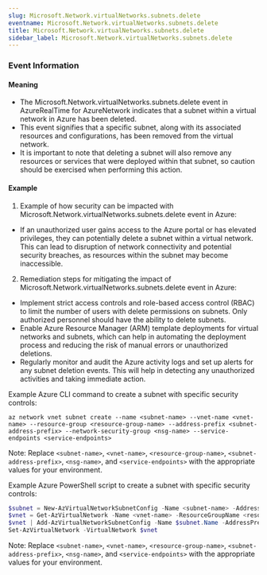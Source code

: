 ```yaml
--- 
slug: Microsoft.Network.virtualNetworks.subnets.delete
eventname: Microsoft.Network.virtualNetworks.subnets.delete
title: Microsoft.Network.virtualNetworks.subnets.delete
sidebar_label: Microsoft.Network.virtualNetworks.subnets.delete
---
```

                       
### Event Information

#### Meaning

- The Microsoft.Network.virtualNetworks.subnets.delete event in AzureRealTime for AzureNetwork indicates that a subnet within a virtual network in Azure has been deleted.
- This event signifies that a specific subnet, along with its associated resources and configurations, has been removed from the virtual network.
- It is important to note that deleting a subnet will also remove any resources or services that were deployed within that subnet, so caution should be exercised when performing this action.

#### Example

1. Example of how security can be impacted with Microsoft.Network.virtualNetworks.subnets.delete event in Azure:

- If an unauthorized user gains access to the Azure portal or has elevated privileges, they can potentially delete a subnet within a virtual network. This can lead to disruption of network connectivity and potential security breaches, as resources within the subnet may become inaccessible.

2. Remediation steps for mitigating the impact of Microsoft.Network.virtualNetworks.subnets.delete event in Azure:

- Implement strict access controls and role-based access control (RBAC) to limit the number of users with delete permissions on subnets. Only authorized personnel should have the ability to delete subnets.
- Enable Azure Resource Manager (ARM) template deployments for virtual networks and subnets, which can help in automating the deployment process and reducing the risk of manual errors or unauthorized deletions.
- Regularly monitor and audit the Azure activity logs and set up alerts for any subnet deletion events. This will help in detecting any unauthorized activities and taking immediate action.

Example Azure CLI command to create a subnet with specific security controls:

```
az network vnet subnet create --name <subnet-name> --vnet-name <vnet-name> --resource-group <resource-group-name> --address-prefix <subnet-address-prefix> --network-security-group <nsg-name> --service-endpoints <service-endpoints>
```

Note: Replace `<subnet-name>`, `<vnet-name>`, `<resource-group-name>`, `<subnet-address-prefix>`, `<nsg-name>`, and `<service-endpoints>` with the appropriate values for your environment.

Example Azure PowerShell script to create a subnet with specific security controls:

```powershell
$subnet = New-AzVirtualNetworkSubnetConfig -Name <subnet-name> -AddressPrefix <subnet-address-prefix> -NetworkSecurityGroup <nsg-name> -ServiceEndpoint <service-endpoints>
$vnet = Get-AzVirtualNetwork -Name <vnet-name> -ResourceGroupName <resource-group-name>
$vnet | Add-AzVirtualNetworkSubnetConfig -Name $subnet.Name -AddressPrefix $subnet.AddressPrefix -NetworkSecurityGroup $subnet.NetworkSecurityGroup -ServiceEndpoint $subnet.ServiceEndpoint
Set-AzVirtualNetwork -VirtualNetwork $vnet
```

Note: Replace `<subnet-name>`, `<vnet-name>`, `<resource-group-name>`, `<subnet-address-prefix>`, `<nsg-name>`, and `<service-endpoints>` with the appropriate values for your environment.


 
